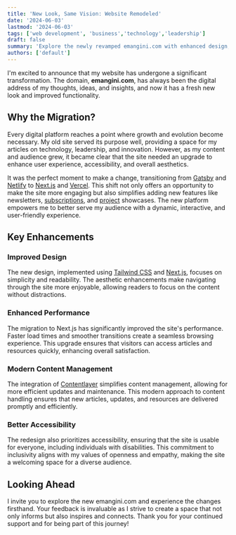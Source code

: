```yaml
---
title: 'New Look, Same Vision: Website Remodeled'
date: '2024-06-03'
lastmod: '2024-06-03'
tags: ['web development', 'business','technology','leadership']
draft: false
summary: 'Explore the newly revamped emangini.com with enhanced design, performance, and accessibility. Discover fresh features like newsletters, subscriptions, and project showcases for an improved user experience.'
authors: ['default']
---
```


I'm excited to announce that my website has undergone a significant transformation. The domain, **emangini.com**, has always been the digital address of my thoughts, ideas, and insights, and now it has a fresh new look and improved functionality.

## Why the Migration?

Every digital platform reaches a point where growth and evolution become necessary. My old site served its purpose well, providing a space for my articles on technology, leadership, and innovation. However, as my content and audience grew, it became clear that the site needed an upgrade to enhance user experience, accessibility, and overall aesthetics.

It was the perfect moment to make a change, transitioning from [Gatsby](https://www.gatsbyjs.com/) and [Netlify](https://www.netlify.com/) to [Next.js](https://nextjs.org/) and [Vercel](https://vercel.com/home). This shift not only offers an opportunity to make the site more engaging but also simplifies adding new features like newsletters, [subscriptions](https://emangini.ck.page/home), and [project](https://emangini.com/projects) showcases. The new platform empowers me to better serve my audience with a dynamic, interactive, and user-friendly experience.

## Key Enhancements

### Improved Design

The new design, implemented using [Tailwind CSS](https://tailwindcss.com/) and [Next.js](https://nextjs.org/), focuses on simplicity and readability. The aesthetic enhancements make navigating through the site more enjoyable, allowing readers to focus on the content without distractions.

### Enhanced Performance

The migration to Next.js has significantly improved the site's performance. Faster load times and smoother transitions create a seamless browsing experience. This upgrade ensures that visitors can access articles and resources quickly, enhancing overall satisfaction.

### Modern Content Management

The integration of [Contentlayer](https://contentlayer.dev/) simplifies content management, allowing for more efficient updates and maintenance. This modern approach to content handling ensures that new articles, updates, and resources are delivered promptly and efficiently.

### Better Accessibility

The redesign also prioritizes accessibility, ensuring that the site is usable for everyone, including individuals with disabilities. This commitment to inclusivity aligns with my values of openness and empathy, making the site a welcoming space for a diverse audience.

## Looking Ahead


I invite you to explore the new emangini.com and experience the changes firsthand. Your feedback is invaluable as I strive to create a space that not only informs but also inspires and connects. Thank you for your continued support and for being part of this journey!

